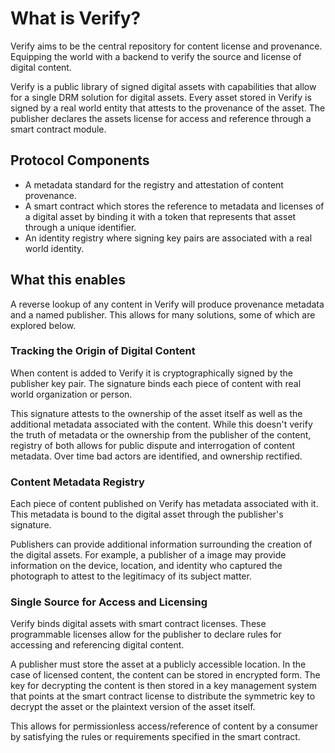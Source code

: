 # What is Verify?

Verify aims to be the central repository for content license and provenance. Equipping the world with a backend to verify the source and license of digital content.

Verify is a public library of signed digital assets with capabilities that allow for a single DRM solution for digital assets. Every asset stored in Verify is signed by a real world entity that attests to the provenance of the asset. 
The publisher declares the assets license for access and reference through a smart contract module. 

## Protocol Components

- A metadata standard for the registry and attestation of content provenance.
- A smart contract which stores the reference to metadata and licenses of a digital asset by binding it with a token that represents that asset through a unique identifier.
- An identity registry where signing key pairs are associated with a real world identity.

## What this enables

A reverse lookup of any content in Verify will produce provenance metadata and a named publisher. This allows for many solutions, some of which are explored below.

### Tracking the Origin of Digital Content

When content is added to Verify it is cryptographically signed by the publisher key pair. The signature binds each piece of content with real world organization or person.

This signature attests to the ownership of the asset itself as well as the additional metadata associated with the content. While this doesn't verify the truth of metadata or the ownership from the publisher of the content,
registry of both allows for public dispute and interrogation of content metadata. Over time bad actors are identified, and ownership rectified.

### Content Metadata Registry

Each piece of content published on Verify has metadata associated with it. This metadata is bound to the digital asset through the publisher's signature.

Publishers can provide additional information surrounding the creation of the digital assets. For example, a publisher of a image may provide information on the device, location, and identity who captured
the photograph to attest to the legitimacy of its subject matter.

### Single Source for Access and Licensing

Verify binds digital assets with smart contract licenses. These programmable licenses allow for the publisher to declare rules for accessing and referencing digital content.

A publisher must store the asset at a publicly accessible location. In the case of licensed content, the content can be stored in encrypted form. The key for decrypting the content
is then stored in a key management system that points at the smart contract license to distribute the symmetric key to decrypt the asset or the plaintext version of the asset itself.

This allows for permissionless access/reference of content by a consumer by satisfying the rules or requirements specified in the smart contract.
